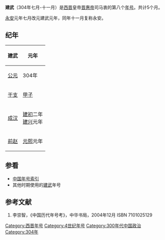 {{Eranamebox|年号= 建武
|起讫时间= 304年七月-十一月
|政权= [[西晋|西晋]]
|帝王= [[晋惠帝|晋惠帝]]司马衷
|历时= 5个月
|timeline= <timeline>
ImageSize  = width:200 height:50
PlotArea   = width:180 height:30 left:10 bottom:20
TimeAxis   = orientation:horizontal
DateFormat = yyyy
Period     = from:265 till:316
AlignBars  = early
ScaleMajor = increment:51 start:265
Colors =
  id:canvas value:rgb(1,1,0.85)
BackgroundColors = canvas:canvas
PlotData =
  width:15 color:black
  bar:era from:start till:end
  bar:era from:290 till:306 color:red
  bar:era from:304 till:304 color:yellow
</timeline>
|说明= 建武在西晋及晋惠帝时期的位置
}}
'''建武'''（304年七月-十一月）是[[西晋|西晋]]皇帝[[晋惠帝|晋惠帝]]司马衷的第八个[[年号|年号]]。共计5个月。

[[永安_(西晋)|永安]]元年七月改元建武元年，同年十一月复称永安。

==纪年==
{| class="wikitable" 
|-
!建武!!元年
|-
![[公元纪年|公元]]
|304年
|-
![[干支纪年|干支]]
|[[甲子|甲子]]
|-
![[成汉|成汉]]
|[[建初_(李特)|建初]]二年<br>[[建兴_(李雄)|建兴]]元年
|-
![[前赵|前赵]]
|[[元熙_(刘渊)|元熙]]元年
|}

==参看==
*[[中国年号索引|中国年号索引]]
*其他时期使用的[[建武|建武]]年号

==参考文献==
# 李崇智，《中国历代年号考》，中华书局，2004年12月 ISBN 7101025129

{{年号|[[永安_(晋)|永安]]|[[中国年号索引|中国年号]]|[[永安_(晋)|永安]]}}
{{晉十六國年號}}
[[Category:西晋年号|Category:西晋年号]]
[[Category:4世纪年号|Category:4世纪年号]]
[[Category:300年代中国政治|Category:300年代中国政治]]
[[Category:304年|Category:304年]]